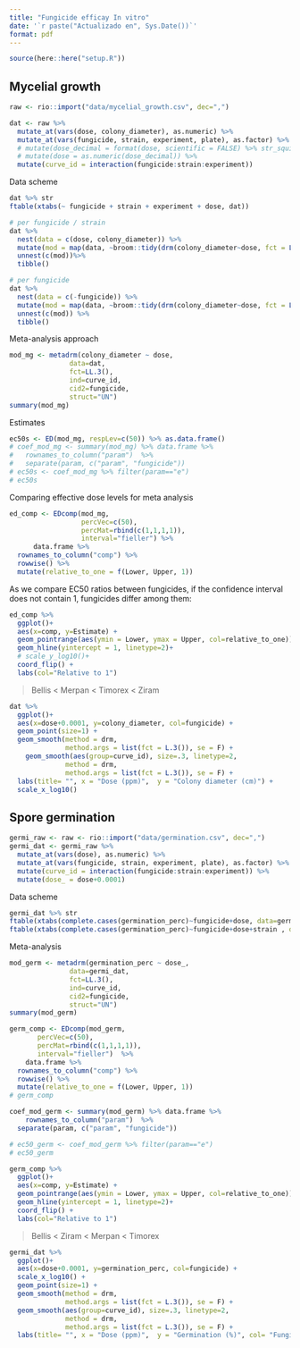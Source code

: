 ```yaml
---
title: "Fungicide efficay In vitro"
date: '`r paste("Actualizado en", Sys.Date())`'
format: pdf
---
```


```r
source(here::here("setup.R"))
```

## Mycelial growth 

```r
raw <- rio::import("data/mycelial_growth.csv", dec=",")

dat <- raw %>% 
  mutate_at(vars(dose, colony_diameter), as.numeric) %>% 
  mutate_at(vars(fungicide, strain, experiment, plate), as.factor) %>% 
  # mutate(dose_decimal = format(dose, scientific = FALSE) %>% str_squish()) %>% 
  # mutate(dose = as.numeric(dose_decimal)) %>% 
  mutate(curve_id = interaction(fungicide:strain:experiment)) 
```

Data scheme

```r
dat %>% str
ftable(xtabs(~ fungicide + strain + experiment + dose, dat))
```


```r
# per fungicide / strain
dat %>%  
  nest(data = c(dose, colony_diameter)) %>% 
  mutate(mod = map(data, ~broom::tidy(drm(colony_diameter~dose, fct = LL.3(), data = .))))%>%
  unnest(c(mod))%>% 
  tibble()
```


```r
# per fungicide
dat %>%  
  nest(data = c(-fungicide)) %>% 
  mutate(mod = map(data, ~broom::tidy(drm(colony_diameter~dose, fct = LL.3(), data = .))))%>%
  unnest(c(mod)) %>% 
  tibble()
```

Meta-analysis approach

```r
mod_mg <- metadrm(colony_diameter ~ dose, 
               data=dat,
               fct=LL.3(),
               ind=curve_id,
               cid2=fungicide,
               struct="UN")
summary(mod_mg)
```

Estimates 

```r
ec50s <- ED(mod_mg, respLev=c(50)) %>% as.data.frame()
# coef_mod_mg <- summary(mod_mg) %>% data.frame %>% 
#   rownames_to_column("param")  %>% 
#   separate(param, c("param", "fungicide"))
# ec50s <- coef_mod_mg %>% filter(param=="e") 
# ec50s
```


Comparing effective dose levels for meta analysis

```r
ed_comp <- EDcomp(mod_mg, 
                  percVec=c(50), 
                  percMat=rbind(c(1,1,1,1)), 
                  interval="fieller") %>% 
      data.frame %>% 
  rownames_to_column("comp") %>%
  rowwise() %>% 
  mutate(relative_to_one = f(Lower, Upper, 1))
```

As we compare EC50 ratios between fungicides, if the confidence interval does not contain 1, fungicides differ among them: 

```r
ed_comp %>% 
  ggplot()+ 
  aes(x=comp, y=Estimate) + 
  geom_pointrange(aes(ymin = Lower, ymax = Upper, col=relative_to_one))+     
  geom_hline(yintercept = 1, linetype=2)+
  # scale_y_log10()+
  coord_flip() + 
  labs(col="Relative to 1")
```

> Bellis < Merpan  < Timorex < Ziram

```r
dat %>% 
  ggplot()+
  aes(x=dose+0.0001, y=colony_diameter, col=fungicide) +
  geom_point(size=1) + 
  geom_smooth(method = drm, 
              method.args = list(fct = L.3()), se = F) +
    geom_smooth(aes(group=curve_id), size=.3, linetype=2,  
              method = drm, 
              method.args = list(fct = L.3()), se = F) +
  labs(title= "", x = "Dose (ppm)",  y = "Colony diameter (cm)") + 
  scale_x_log10() 
```

## Spore germination

```r
germi_raw <- raw <- rio::import("data/germination.csv", dec=",")
germi_dat <- germi_raw %>% 
  mutate_at(vars(dose), as.numeric) %>% 
  mutate_at(vars(fungicide, strain, experiment, plate), as.factor) %>% 
  mutate(curve_id = interaction(fungicide:strain:experiment)) %>% 
  mutate(dose_ = dose+0.0001)
```

Data scheme 

```r
germi_dat %>% str
ftable(xtabs(complete.cases(germination_perc)~fungicide+dose, data=germi_dat))
ftable(xtabs(complete.cases(germination_perc)~fungicide+dose+strain , data=germi_dat))
```

Meta-analysis 

```r
mod_germ <- metadrm(germination_perc ~ dose_, 
               data=germi_dat,
               fct=LL.3(),
               ind=curve_id,
               cid2=fungicide,
               struct="UN")
summary(mod_germ)
```


```r
germ_comp <- EDcomp(mod_germ, 
       percVec=c(50), 
       percMat=rbind(c(1,1,1,1)), 
       interval="fieller")  %>% 
    data.frame %>% 
  rownames_to_column("comp") %>%
  rowwise() %>% 
  mutate(relative_to_one = f(Lower, Upper, 1))
# germ_comp
```


```r
coef_mod_germ <- summary(mod_germ) %>% data.frame %>% 
    rownames_to_column("param")  %>% 
  separate(param, c("param", "fungicide"))

# ec50_germ <- coef_mod_germ %>% filter(param=="e") 
# ec50_germ
```


```r
germ_comp %>% 
  ggplot()+ 
  aes(x=comp, y=Estimate) + 
  geom_pointrange(aes(ymin = Lower, ymax = Upper, col=relative_to_one))+     
  geom_hline(yintercept = 1, linetype=2)+
  coord_flip() + 
  labs(col="Relative to 1")
```

> Bellis < Ziram < Merpan  <  Timorex

```r
germi_dat %>% 
  ggplot()+
  aes(x=dose+0.0001, y=germination_perc, col=fungicide) +
  scale_x_log10() +
  geom_point(size=1) + 
  geom_smooth(method = drm, 
              method.args = list(fct = L.3()), se = F) +  
  geom_smooth(aes(group=curve_id), size=.3, linetype=2,  
              method = drm, 
              method.args = list(fct = L.3()), se = F) +
  labs(title= "", x = "Dose (ppm)",  y = "Germination (%)", col= "Fungicide")  
```
